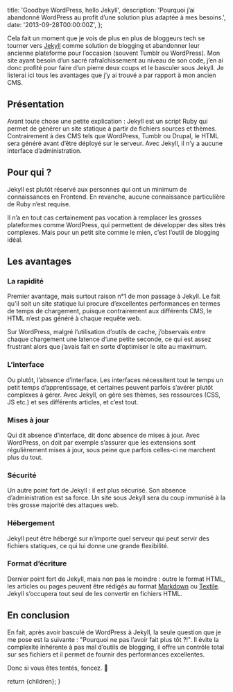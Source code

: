 
  title: 'Goodbye WordPress, hello Jekyll',
  description:
    'Pourquoi j’ai abandonné WordPress au profit d’une solution plus adaptée à mes besoins.',
  date: '2013-09-28T00:00:00Z',
};

Cela fait un moment que je vois de plus en plus de bloggeurs tech se tourner vers [Jekyll](http://jekyllrb.com/) comme solution de blogging et abandonner leur ancienne plateforme pour l’occasion (souvent Tumblr ou WordPress). Mon site ayant besoin d’un sacré rafraîchissement au niveau de son code, j’en ai donc profité pour faire d’un pierre deux coups et le basculer sous Jekyll. Je listerai ici tous les avantages que j’y ai trouvé a par rapport à mon ancien CMS.

## Présentation

Avant toute chose une petite explication : Jekyll est un script Ruby qui permet de générer un site statique à partir de fichiers sources et thèmes. Contrairement à des CMS tels que WordPress, Tumblr ou Drupal, le HTML sera généré avant d’être déployé sur le serveur. Avec Jekyll, il n’y a aucune interface d’administration.

## Pour qui ?

Jekyll est plutôt réservé aux personnes qui ont un minimum de connaissances en Frontend. En revanche, aucune connaissance particulière de Ruby n’est requise.

Il n’a en tout cas certainement pas vocation à remplacer les grosses plateformes comme WordPress, qui permettent de développer des sites très complexes. Mais pour un petit site comme le mien, c’est l’outil de blogging idéal.

## Les avantages

### La rapidité

Premier avantage, mais surtout raison n°1 de mon passage à Jekyll. Le fait qu’il soit un site statique lui procure d’excellentes performances en termes de temps de chargement, puisque contrairement aux différents CMS, le HTML n’est pas généré à chaque requête web.

Sur WordPress, malgré l’utilisation d’outils de cache, j’observais entre chaque chargement une latence d’une petite seconde, ce qui est assez frustrant alors que j’avais fait en sorte d’optimiser le site au maximum.

### L’interface

Ou plutôt, l’absence d’interface. Les interfaces nécessitent tout le temps un petit temps d’apprentissage, et certaines peuvent parfois s’avérer plutôt complexes à gérer. Avec Jekyll, on gère ses thèmes, ses ressources (CSS, JS etc.) et ses différents articles, et c’est tout.

### Mises à jour

Qui dit absence d’interface, dit donc absence de mises à jour. Avec WordPress, on doit par exemple s’assurer que les extensions sont régulièrement mises à jour, sous peine que parfois celles-ci ne marchent plus du tout.

### Sécurité

Un autre point fort de Jekyll : il est plus sécurisé. Son absence d’administration est sa force. Un site sous Jekyll sera du coup immunisé à la très grosse majorité des attaques web.

### Hébergement

Jekyll peut être hébergé sur n’importe quel serveur qui peut servir des fichiers statiques, ce qui lui donne une grande flexibilité.

### Format d’écriture

Dernier point fort de Jekyll, mais non pas le moindre : outre le format HTML, les articles ou pages peuvent être rédigés au format [Markdown](http://daringfireball.net/projects/markdown/syntax) ou [Textile](<http://fr.wikipedia.org/wiki/Textile_(langage)>). Jekyll s’occupera tout seul de les convertir en fichiers HTML.

## En conclusion

En fait, après avoir basculé de WordPress à Jekyll, la seule question que je me pose est la suivante : "Pourquoi ne pas l’avoir fait plus tôt ?!". Il évite la complexité inhérente à pas mal d’outils de blogging, il offre un contrôle total sur ses fichiers et il permet de fournir des performances excellentes.

Donc si vous êtes tentés, foncez. 🙂

  return <MdxLayout metadata={metadata}>{children}</MdxLayout>;
}
